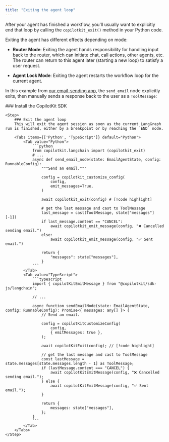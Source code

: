 ```yaml
---
title: "Exiting the agent loop"
---
```


After your agent has finished a workflow, you'll usually want to explicitly end that loop by calling the `copilotkit_exit()` method in your Python code.

Exiting the agent has different effects depending on mode:

- **Router Mode**: Exiting the agent hands responsibility for handling input back to the router, which can initiate chat, call actions, other agents, etc. The router can return to this agent later (starting a new loop) to satisfy a user request.

- **Agent Lock Mode**: Exiting the agent restarts the workflow loop for the current agent.

In this example from [our email-sending app](https://github.com/copilotkit/copilotkit/tree/main/examples/coagents-qa), the `send_email` node explicitly exits, then manually sends a response back to the user as a `ToolMessage`:

<Steps>
    <Step>
        ### Install the CopilotKit SDK
        <InstallSDKSnippet components={props.components}/>
    </Step>

    <Step>
        ### Exit the agent loop
        This will exit the agent session as soon as the current LangGraph run is finished, either by a breakpoint or by reaching the `END` node.

        <Tabs items={['Python', 'TypeScript']} default="Python">
            <Tab value="Python">
                ```python
                from copilotkit.langchain import (copilotkit_exit)
                # ...
                async def send_email_node(state: EmailAgentState, config: RunnableConfig):
                    """Send an email."""

                    config = copilotkit_customize_config(
                        config,
                        emit_messages=True,
                    )

                    await copilotkit_exit(config) # [!code highlight]

                    # get the last message and cast to ToolMessage
                    last_message = cast(ToolMessage, state["messages"][-1])
                    if last_message.content == "CANCEL":
                        await copilotkit_emit_message(config, "❌ Cancelled sending email.")
                    else:
                        await copilotkit_emit_message(config, "✅ Sent email.")

                    return {
                        "messages": state["messages"],
                    }
                ```
            </Tab>
            <Tab value="TypeScript">
                ```typescript
                import { copilotKitEmitMessage } from "@copilotkit/sdk-js/langchain";

                // ...

                async function sendEmailNode(state: EmailAgentState, config: RunnableConfig): Promise<{ messages: any[] }> {
                    // Send an email.

                    config = copilotKitCustomizeConfig(
                        config,
                        { emitMessages: true },
                    );

                    await copilotKitExit(config); // [!code highlight]

                    // get the last message and cast to ToolMessage
                    const lastMessage = state.messages[state.messages.length - 1] as ToolMessage;
                    if (lastMessage.content === "CANCEL") {
                        await copilotKitEmitMessage(config, "❌ Cancelled sending email.");
                    } else {
                        await copilotKitEmitMessage(config, "✅ Sent email.");
                    }

                    return {
                        messages: state["messages"],
                    };
                }
                ```
            </Tab>
        </Tabs>
    </Step>
</Steps>
